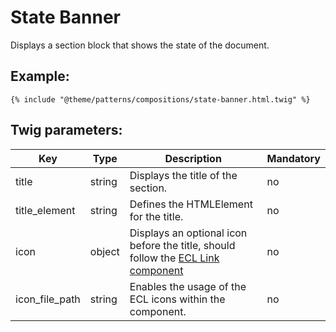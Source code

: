 # State Banner

Displays a section block that shows the state of the document.

## Example:

```
{% include "@theme/patterns/compositions/state-banner.html.twig" %}
```

## Twig parameters:

| Key            | Type   | Description                                                                                                                                   | Mandatory |
| -------------- | ------ | --------------------------------------------------------------------------------------------------------------------------------------------- | --------- |
| title          | string | Displays the title of the section.                                                                                                            | no        |
| title_element  | string | Defines the HTMLElement for the title.                                                                                                        | no        |
| icon           | object | Displays an optional icon before the title, should follow the [ECL Link component](https://www.npmjs.com/package/@ecl-twig/ec-component-link) | no        |
| icon_file_path | string | Enables the usage of the ECL icons within the component.                                                                                      | no        |
